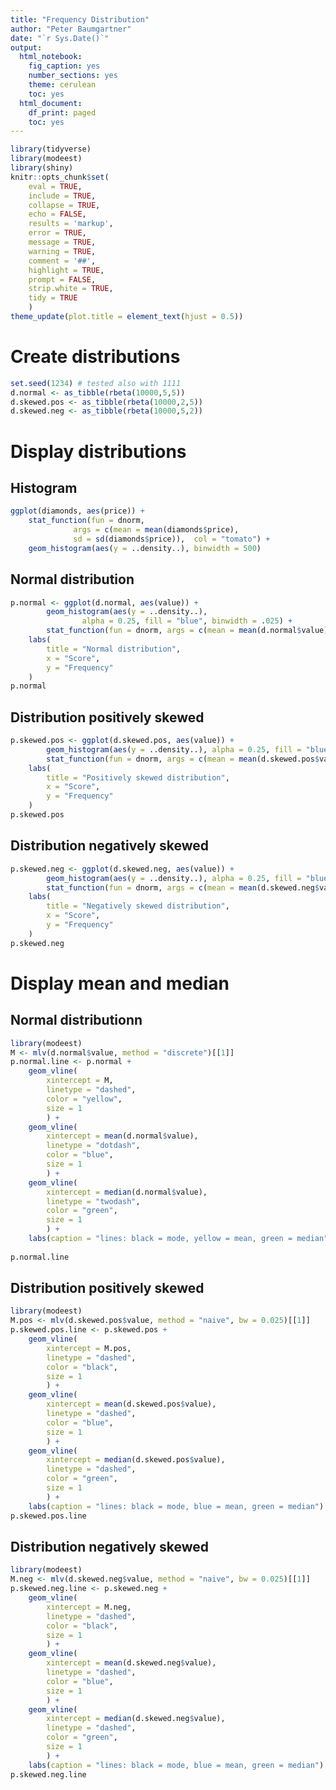 ```yaml
---
title: "Frequency Distribution"
author: "Peter Baumgartner"
date: "`r Sys.Date()`"
output:
  html_notebook:
    fig_caption: yes
    number_sections: yes
    theme: cerulean
    toc: yes
  html_document:
    df_print: paged
    toc: yes
---
```



```r
library(tidyverse)
library(modeest)
library(shiny)
knitr::opts_chunk$set(
    eval = TRUE,
    include = TRUE,
    collapse = TRUE,
    echo = FALSE,
    results = 'markup',
    error = TRUE,
    message = TRUE,
    warning = TRUE,
    comment = '##',
    highlight = TRUE,
    prompt = FALSE,
    strip.white = TRUE,
    tidy = TRUE
    )
theme_update(plot.title = element_text(hjust = 0.5))
```


# Create distributions

```r
set.seed(1234) # tested also with 1111
d.normal <- as_tibble(rbeta(10000,5,5))
d.skewed.pos <- as_tibble(rbeta(10000,2,5))
d.skewed.neg <- as_tibble(rbeta(10000,5,2))
```

# Display distributions

## Histogram

```r
ggplot(diamonds, aes(price)) +
    stat_function(fun = dnorm, 
              args = c(mean = mean(diamonds$price), 
              sd = sd(diamonds$price)),  col = "tomato") +
    geom_histogram(aes(y = ..density..), binwidth = 500)
```

## Normal distribution

```r
p.normal <- ggplot(d.normal, aes(value)) +
        geom_histogram(aes(y = ..density..),
                alpha = 0.25, fill = "blue", binwidth = .025) +
        stat_function(fun = dnorm, args = c(mean = mean(d.normal$value), sd = sd(d.normal$value)),  col = "tomato") +
    labs(
        title = "Normal distribution",
        x = "Score",
        y = "Frequency"
    )
p.normal
```

## Distribution positively skewed

```r
p.skewed.pos <- ggplot(d.skewed.pos, aes(value)) +
        geom_histogram(aes(y = ..density..), alpha = 0.25, fill = "blue", binwidth = .025) +
        stat_function(fun = dnorm, args = c(mean = mean(d.skewed.pos$value), sd = sd(d.skewed.pos$value)), col = "tomato") +
    labs(
        title = "Positively skewed distribution",
        x = "Score",
        y = "Frequency"
    )
p.skewed.pos
```

## Distribution negatively skewed

```r
p.skewed.neg <- ggplot(d.skewed.neg, aes(value)) +
        geom_histogram(aes(y = ..density..), alpha = 0.25, fill = "blue", binwidth = .025) +
        stat_function(fun = dnorm, args = c(mean = mean(d.skewed.neg$value), sd = sd(d.skewed.neg$value)), col = "tomato") +
    labs(
        title = "Negatively skewed distribution",
        x = "Score",
        y = "Frequency"
    )
p.skewed.neg
```

# Display mean and median

## Normal distributionn

```r
library(modeest)
M <- mlv(d.normal$value, method = "discrete")[[1]]
p.normal.line <- p.normal +
    geom_vline(
        xintercept = M,
        linetype = "dashed",
        color = "yellow",
        size = 1
        ) +
    geom_vline(
        xintercept = mean(d.normal$value),
        linetype = "dotdash",
        color = "blue",
        size = 1
        ) +
    geom_vline(
        xintercept = median(d.normal$value),
        linetype = "twodash",
        color = "green",
        size = 1
        ) +
    labs(caption = "lines: black = mode, yellow = mean, green = median")
    
p.normal.line

```

## Distribution positively skewed

```r
library(modeest)
M.pos <- mlv(d.skewed.pos$value, method = "naive", bw = 0.025)[[1]]
p.skewed.pos.line <- p.skewed.pos +
    geom_vline(
        xintercept = M.pos,
        linetype = "dashed",
        color = "black",
        size = 1
        ) +
    geom_vline(
        xintercept = mean(d.skewed.pos$value),
        linetype = "dashed",
        color = "blue",
        size = 1
        ) +
    geom_vline(
        xintercept = median(d.skewed.pos$value),
        linetype = "dashed",
        color = "green",
        size = 1
        ) +
    labs(caption = "lines: black = mode, blue = mean, green = median")
p.skewed.pos.line

```

## Distribution negatively skewed

```r
library(modeest)
M.neg <- mlv(d.skewed.neg$value, method = "naive", bw = 0.025)[[1]]
p.skewed.neg.line <- p.skewed.neg +
    geom_vline(
        xintercept = M.neg,
        linetype = "dashed",
        color = "black",
        size = 1
        ) +
    geom_vline(
        xintercept = mean(d.skewed.neg$value),
        linetype = "dashed",
        color = "blue",
        size = 1
        ) +
    geom_vline(
        xintercept = median(d.skewed.neg$value),
        linetype = "dashed",
        color = "green",
        size = 1
        ) +
    labs(caption = "lines: black = mode, blue = mean, green = median")
p.skewed.neg.line

```

